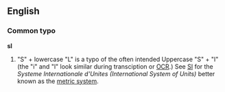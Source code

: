 ==English==

===Common typo===
'''sl'''
# "S" + lowercase "L" is a typo of the often intended Uppercase "S" + "I" (the "i" and "l" look similar during transciption or [[OCR]].)  See [[SI]] for the ''Systeme Internationale d'Unites (International System of Units)'' better known as the [[metric system]].